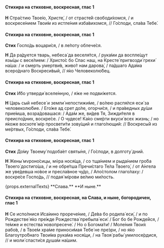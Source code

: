 #### Стихира на стиховне, воскресная, глас 1

**Н** Стра́стию Твое́ю, Христе́, / от страсте́й свободи́хомся, / и воскресе́нием Твои́м из истле́ния изба́вихомся, // Го́споди, сла́ва Тебе́.

#### Стихира на стиховне, воскресная, глас 1

**Стих** Госпо́дь воцари́ся, / в ле́поту облече́ся.

**Н** Да ра́дуется тварь, небеса́ да веселя́тся, / рука́ми да воспле́щут язы́цы с весе́лием: / Христо́с бо Спас наш, на Кресте́ пригвозди́ грехи́ на́ша: / и смерть умертви́в, живо́т нам дарова́, / па́дшаго Ада́ма всеро́днаго Воскреси́вый, // я́ко Человеколю́бец.

#### Стихира на стиховне, воскресная, глас 1

**Стих** И́бо утверди́ вселе́нную, / я́же не подви́жется.

**Н** Царь сый небесе́ и земли́ непостижи́ме, / во́лею распя́лся еси́ за человеколю́бие. / Его́же ад срет до́ле, огорчи́ся, / и пра́ведных ду́ши прие́мша, возра́довашася: / Ада́м же, ви́дев Тя, Зижди́теля в преиспо́дних, воскре́се. / О чудесе́! Ка́ко сме́рти вкуси́ всех жизнь; / но я́коже восхоте́ мiр просвети́ти зову́щий и глаго́лющий: // Воскресы́й из ме́ртвых, Го́споди, сла́ва Тебе́.

#### Стихира на стиховне, воскресная, глас 1

**Стих** До́му Твоему́ подоба́ет святы́ня, / Го́споди, в долготу́ дний.

**Н** Жены́ мvроно́сицы, мv́ра нося́ща, / со тща́нием и рыда́нием гро́ба Твоего́ достиго́ша, / и не обре́тша Пречи́стаго Те́ла Твоего́, / от А́нгела же уве́девша но́вое и пресла́вное чу́до, / Апо́столом глаго́лаху: / воскре́се Госпо́дь, // подая́ мíрови ве́лию ми́лость.

<If condition={props.externalTexts}>
    <Then>
        {props.externalTexts}
    </Then>
    <Else>
        **Слава.**
    </Else>
</If>

<If condition={!props.hasExclusiveEnding}>
**И ныне.**

#### Стихира на стиховне, воскресная, на Слава, и ныне, богородичен, глас 1

**Н** Се испо́лнися Иса́иино прорече́ние, / Де́ва бо родила́ еси́, / и по Рождестве́ я́ко пре́жде Рождества́ пребыла́ еси́: / Бог бо бе Рожде́йся, / те́мже и естества́ новопресече́. / Но о Богома́ти! / Моле́ния Твои́х рабо́в, / в Твое́м хра́ме приноси́мая Тебе́ не пре́зри, / но я́ко Благоутро́бнаго Твои́ма рука́ма нося́щи, / на Твоя́ рабы́ умилосе́рдися, // и моли́ спасти́ся душа́м на́шим.
</If>